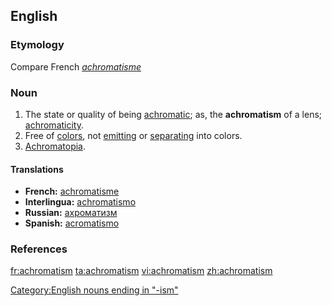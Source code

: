 ==English==
===Etymology===
Compare French ''[[achromatisme]]''

===Noun===
{{en-noun|-}}

# The state or quality of being [[achromatic]]; as, the '''achromatism''' of a lens; [[achromaticity]].
# Free of [[color]]s, not [[emit]]ting or [[separate|separating]] into colors.
# [[Achromatopia]].

====Translations====
* '''French: ''' [[achromatisme]]
* '''Interlingua: ''' [[achromatismo]]
* '''Russian: ''' [[ахроматизм]]
* '''Spanish: ''' [[acromatismo]]

===References===
{{R:Webster 1913}}
{{R:Dorland 1977}}

[[Category:English nouns ending in "-ism"]]

[[fr:achromatism]]
[[ta:achromatism]]
[[vi:achromatism]]
[[zh:achromatism]]